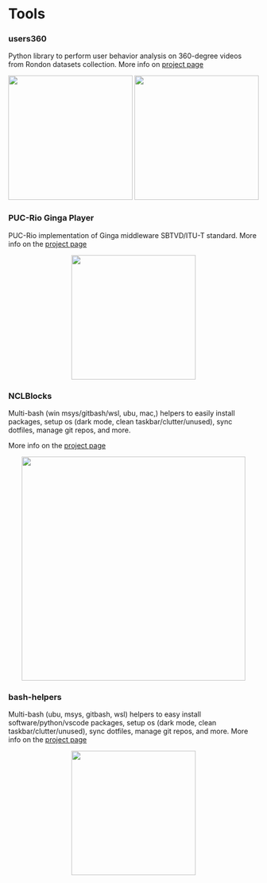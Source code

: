 
# Tools <FontAwesomeIcon icon={faCode}/>

### users360 <FontAwesomeIcon icon={faVrCardboard}/>

Python library to perform user behavior analysis on 360-degree videos from Rondon datasets collection.
More info on [project page](http://github.com/alanlivio/users360) <FontAwesomeIcon icon={faGithub}/>

<p align="center">
<img src="https://github.com/alanlivio/users360/raw/master/docs/requests.gif" width="250"/>
<img src="https://github.com/alanlivio/users360/raw/master/docs/requests.gif" width="250"/>
</p>

### PUC-Rio Ginga Player <FontAwesomeIcon icon={faVideoCamera}/>

PUC-Rio implementation of Ginga middleware SBTVD/ITU-T standard.
More info on the [project page](http://github.com/telemidia/ginga) <FontAwesomeIcon icon={faGithub}/>

<p align="center">
<img src="https://upload.wikimedia.org/wikipedia/commons/c/ce/Ginga_Middleware_Logo.png" width="250"/>
</p>

### NCLBlocks <FontAwesomeIcon icon={faVideoCamera}/>

Multi-bash (win msys/gitbash/wsl, ubu, mac,) helpers to easily install packages, setup os (dark mode, clean taskbar/clutter/unused), sync dotfiles, manage git repos, and more.

 More info on the [project page](https://github.com/TeleMidia/nclblocks) <FontAwesomeIcon icon={faGithub}/>

<p align="center">
<img src="https://github.com/TeleMidia/nclblocks/raw/master/docs/overview1.png" width="450"/>
</p>

### bash-helpers <FontAwesomeIcon icon={faTerminal}/>

Multi-bash (ubu, msys, gitbash, wsl) helpers to easy install software/python/vscode packages, setup os (dark mode, clean taskbar/clutter/unused), sync dotfiles, manage git repos, and more.
More info on the [project page](https://github.com/alanlivio/bash-helpers) <FontAwesomeIcon icon={faGithub}/>

<p align="center">
<img src="https://raw.githubusercontent.com/alanlivio/bash-helpers/master/logo.svg" width="250"/>
</p>
